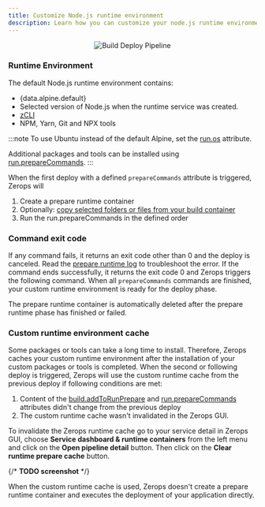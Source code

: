 ```yaml
---
title: Customize Node.js runtime environment
description: Learn how you can customize your node.js runtime environment on Zerops.
---
```



<p align="center">
  <Image
    lightImage="/img/mind-maps/build-deploy/custom-runtime.webp"
    invertColors={true}
    alt="Build Deploy Pipeline"
    style={{ width: '95%', height: 'auto' }}
  />
</p>


### Runtime Environment

The default Node.js runtime environment contains:

- <span>{data.alpine.default}</span>
- Selected version of Node.js when the runtime service was created.
- [zCLI](/references/cli)
- NPM, Yarn, Git and NPX tools

:::note
To use Ubuntu instead of the default Alpine, set the [run.os](/zerops-yml/specification#os--1) attribute.

Additional packages and tools can be installed using [run.prepareCommands](/zerops-yml/specification#preparecommands--1).
:::

When the first deploy with a defined `prepareCommands` attribute is triggered, Zerops will

1. Create a prepare runtime container
2. Optionally: [copy selected folders or files from your build container](/nodejs/how-to/build-pipeline#copy-folders-or-files-from-your-build-container)
3. Run the run.prepareCommands in the defined order

### Command exit code

If any command fails, it returns an exit code other than 0 and the deploy is canceled. Read the [prepare runtime log](/nodejs/how-to/logs#prepare-runtime-log) to troubleshoot the error. If the command ends successfully, it returns the exit code 0 and Zerops triggers the following command. When all `prepareCommands` commands are finished, your custom runtime environment is ready for the deploy phase.

The prepare runtime container is automatically deleted after the prepare runtime phase has finished or failed.

### Custom runtime environment cache

Some packages or tools can take a long time to install. Therefore, Zerops caches your custom runtime environment after the installation of your custom packages or tools is completed. When the second or following deploy is triggered, Zerops will use the custom runtime cache from the previous deploy if following conditions are met:

1. Content of the <a href="/nodejs/how-to/build-pipeline#copy-folders-or-files-from-your-build-container">build.addToRunPrepare</a> and <a href="/nodejs/how-to/build-pipeline#preparecommands-1">run.prepareCommands</a> attributes didn't change from the previous deploy
2. The custom runtime cache wasn't invalidated in the Zerops GUI.

To invalidate the Zerops runtime cache go to your service detail in Zerops GUI, choose **Service dashboard & runtime containers** from the left menu and click on the **Open pipeline detail** button. Then click on the **Clear runtime prepare cache** button.

{/* **TODO screenshot** */}

When the custom runtime cache is used, Zerops doesn't create a prepare runtime container and executes the deployment of your application directly.
